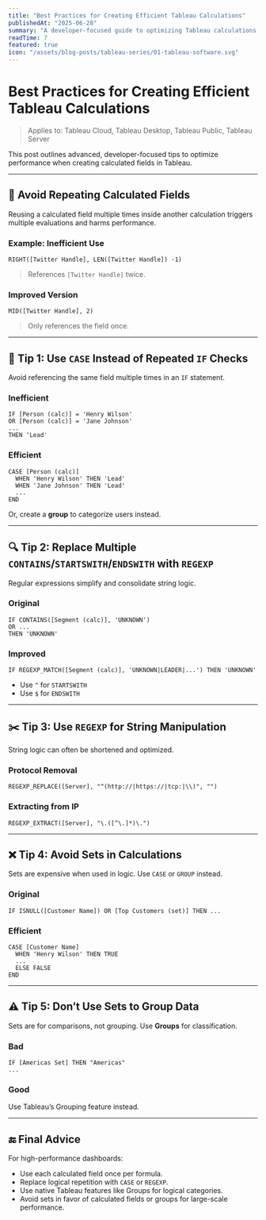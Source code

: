 ```yaml
---
title: "Best Practices for Creating Efficient Tableau Calculations"
publishedAt: "2025-06-28"
summary: "A developer-focused guide to optimizing Tableau calculations using CASE, REGEXP, and efficient structuring to improve performance."
readTime: 7
featured: true
icon: "/assets/blog-posts/tableau-series/01-tableau-software.svg"
---
```


# Best Practices for Creating Efficient Tableau Calculations

> Applies to: Tableau Cloud, Tableau Desktop, Tableau Public, Tableau Server

This post outlines advanced, developer-focused tips to optimize performance when creating calculated fields in Tableau.

---

## 🚫 Avoid Repeating Calculated Fields

Reusing a calculated field multiple times inside another calculation triggers multiple evaluations and harms performance.

### Example: Inefficient Use

```tableau
RIGHT([Twitter Handle], LEN([Twitter Handle]) -1)
```

> References `[Twitter Handle]` twice.

### Improved Version

```tableau
MID([Twitter Handle], 2)
```

> Only references the field once.

---

## 🧠 Tip 1: Use `CASE` Instead of Repeated `IF` Checks

Avoid referencing the same field multiple times in an `IF` statement.

### Inefficient

```tableau
IF [Person (calc)] = 'Henry Wilson'
OR [Person (calc)] = 'Jane Johnson'
...
THEN 'Lead'
```

### Efficient

```tableau
CASE [Person (calc)]
  WHEN 'Henry Wilson' THEN 'Lead'
  WHEN 'Jane Johnson' THEN 'Lead'
  ...
END
```

Or, create a **group** to categorize users instead.

---

## 🔍 Tip 2: Replace Multiple `CONTAINS`/`STARTSWITH`/`ENDSWITH` with `REGEXP`

Regular expressions simplify and consolidate string logic.

### Original

```tableau
IF CONTAINS([Segment (calc)], 'UNKNOWN')
OR ...
THEN 'UNKNOWN'
```

### Improved

```tableau
IF REGEXP_MATCH([Segment (calc)], 'UNKNOWN|LEADER|...') THEN 'UNKNOWN'
```

- Use `^` for `STARTSWITH`
- Use `$` for `ENDSWITH`

---

## ✂️ Tip 3: Use `REGEXP` for String Manipulation

String logic can often be shortened and optimized.

### Protocol Removal

```tableau
REGEXP_REPLACE([Server], "^(http://|https://|tcp:|\\)", "")
```

### Extracting from IP

```tableau
REGEXP_EXTRACT([Server], "\.([^\.]*)\.")
```

---

## ❌ Tip 4: Avoid Sets in Calculations

Sets are expensive when used in logic. Use `CASE` or `GROUP` instead.

### Original

```tableau
IF ISNULL([Customer Name]) OR [Top Customers (set)] THEN ...
```

### Efficient

```tableau
CASE [Customer Name]
  WHEN 'Henry Wilson' THEN TRUE
  ...
  ELSE FALSE
END
```

---

## ⚠️ Tip 5: Don’t Use Sets to Group Data

Sets are for comparisons, not grouping. Use **Groups** for classification.

### Bad

```tableau
IF [Americas Set] THEN "Americas"
...
```

### Good

Use Tableau’s Grouping feature instead.

---

## 🔚 Final Advice

For high-performance dashboards:

- Use each calculated field once per formula.
- Replace logical repetition with `CASE` or `REGEXP`.
- Use native Tableau features like Groups for logical categories.
- Avoid sets in favor of calculated fields or groups for large-scale performance.
